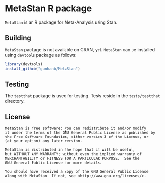 MetaStan R package
===============

`MetaStan` is an R package for Meta-Analysis using Stan.


Building
--------
`MetaStan` package is not available on CRAN, yet. `MetaStan` can be installed using `devtools` package as follows:

```r
library(devtools)
install_github("gunhanb/MetaStan")
```


Testing
-------

The `testthat` package is used for testing. Tests reside in the
`tests/testthat` directory. 


License
-------

    MetaStan is free software: you can redistribute it and/or modify
    it under the terms of the GNU General Public License as published by
    the Free Software Foundation, either version 3 of the License, or
    (at your option) any later version.

    MetaStan is distributed in the hope that it will be useful,
    but WITHOUT ANY WARRANTY; without even the implied warranty of
    MERCHANTABILITY or FITNESS FOR A PARTICULAR PURPOSE.  See the
    GNU General Public License for more details.

    You should have received a copy of the GNU General Public License
    along with MetaStan  If not, see <http://www.gnu.org/licenses/>.

